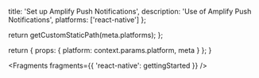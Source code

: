                   
  title: 'Set up Amplify Push Notifications',
  description: 'Use of Amplify Push Notifications',
  platforms: ['react-native']
};

  return getCustomStaticPath(meta.platforms);
};

  return {
    props: {
      platform: context.params.platform,
      meta
    }
  };
}


<Fragments fragments={{ 'react-native': gettingStarted }} />
